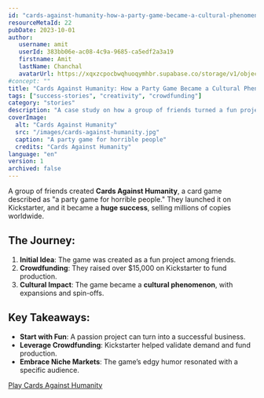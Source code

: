 ```yaml
---
id: "cards-against-humanity-how-a-party-game-became-a-cultural-phenomenon"
resourceMetaId: 22
pubDate: 2023-10-01
author: 
   username: amit
   userId: 383bb06e-ac08-4c9a-9685-ca5edf2a3a19
   firstname: Amit
   lastName: Chanchal
   avatarUrl: https://xqxzcpocbwqhuoqymhbr.supabase.co/storage/v1/object/public/profiles/383bb06e-ac08-4c9a-9685-ca5edf2a3a19/profile.jpg
#concept: ""
title: "Cards Against Humanity: How a Party Game Became a Cultural Phenomenon"
tags: ["success-stories", "creativity", "crowdfunding"]
category: "stories"
description: "A case study on how a group of friends turned a fun project into a multi-million-dollar business."
coverImage:
  alt: "Cards Against Humanity"
  src: "/images/cards-against-humanity.jpg"
  caption: "A party game for horrible people"
  credits: "Cards Against Humanity"
language: "en"
version: 1
archived: false
---
```



A group of friends created **Cards Against Humanity**, a card game described as "a party game for horrible people." They launched it on Kickstarter, and it became a **huge success**, selling millions of copies worldwide.

## The Journey:
1. **Initial Idea**: The game was created as a fun project among friends.
2. **Crowdfunding**: They raised over $15,000 on Kickstarter to fund production.
3. **Cultural Impact**: The game became a **cultural phenomenon**, with expansions and spin-offs.

## Key Takeaways:
- **Start with Fun**: A passion project can turn into a successful business.
- **Leverage Crowdfunding**: Kickstarter helped validate demand and fund production.
- **Embrace Niche Markets**: The game’s edgy humor resonated with a specific audience.

[Play Cards Against Humanity](https://www.cardsagainsthumanity.com)